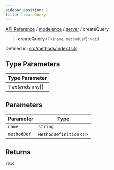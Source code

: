 ```yaml
---
sidebar_position: 1
title: createQuery
---
```


[API Reference](/api-reference/modelence/server/functions/../../../index) / [modelence](/api-reference/modelence/server/functions/../../index) / [server](/api-reference/modelence/server/functions/../index) / createQuery

> **createQuery**\<`T`\>(`name`, `methodDef`): `void`

Defined in: [src/methods/index.ts:8](https://github.com/modelence/modelence/blob/d88bece3974cd51974bddcc5c31e2d2934236ebd/packages/modelence/src/methods/index.ts#L8)

## Type Parameters

| Type Parameter |
| ------ |
| `T` *extends* `any`[] |

## Parameters

| Parameter | Type |
| ------ | ------ |
| `name` | `string` |
| `methodDef` | `MethodDefinition`\<`T`\> |

## Returns

`void`
